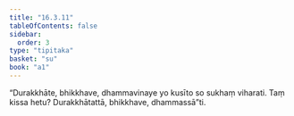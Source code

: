 ```yaml
---
title: "16.3.11"
tableOfContents: false
sidebar:
  order: 3
type: "tipitaka"
basket: "su"
book: "a1"
---
```



<DynamicBreadcrumb />

<Division number="318" book="a1">

<Paragraph number="407" book="a1">
“Durakkhāte, bhikkhave, dhammavinaye yo kusīto so sukhaṃ viharati. Taṃ kissa hetu? Durakkhātattā, bhikkhave, dhammassā”ti.
</Paragraph>
</Division>